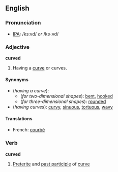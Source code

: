 ==English==
===Pronunciation===
* [[Wiktionary:Pronunciation_key|IPA]]: /kɜːvd/ ''or'' /kɝːvd/

===Adjective===
'''curved'''

#Having a [[curve]] or curves.

====Synonyms====
*(''having a curve''):
**(''for two-dimensional shapes''): [[bent]], [[hooked]]
**(''for three-dimensional shapes''): [[rounded]]
*(''having curves''): [[curvy]], [[sinuous]], [[tortuous]], [[wavy]]
====Translations====
*French: [[courbé]]

===Verb===
'''curved'''
# [[preterite|Preterite]] and [[past participle]] of [[curve]]